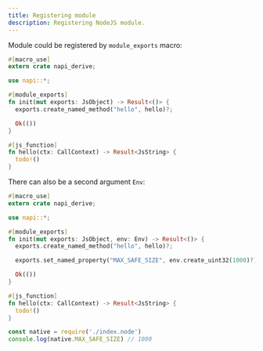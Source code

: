 ```yaml
---
title: Registering module
description: Registering NodeJS module.
---
```


Module could be registered by `module_exports` macro:

```rust title=lib.rs
#[macro_use]
extern crate napi_derive;

use napi::*;

#[module_exports]
fn init(mut exports: JsObject) -> Result<()> {
  exports.create_named_method("hello", hello)?;

  Ok(())
}

#[js_function]
fn hello(ctx: CallContext) -> Result<JsString> {
  todo!()
}
```

There can also be a second argument `Env`:

```rust title=lib.rs
#[macro_use]
extern crate napi_derive;

use napi::*;

#[module_exports]
fn init(mut exports: JsObject, env: Env) -> Result<()> {
  exports.create_named_method("hello", hello)?;

  exports.set_named_property("MAX_SAFE_SIZE", env.create_uint32(1000)?)?;

  Ok(())
}

#[js_function]
fn hello(ctx: CallContext) -> Result<JsString> {
  todo!()
}
```

```js
const native = require('./index.node')
console.log(native.MAX_SAFE_SIZE) // 1000
```
